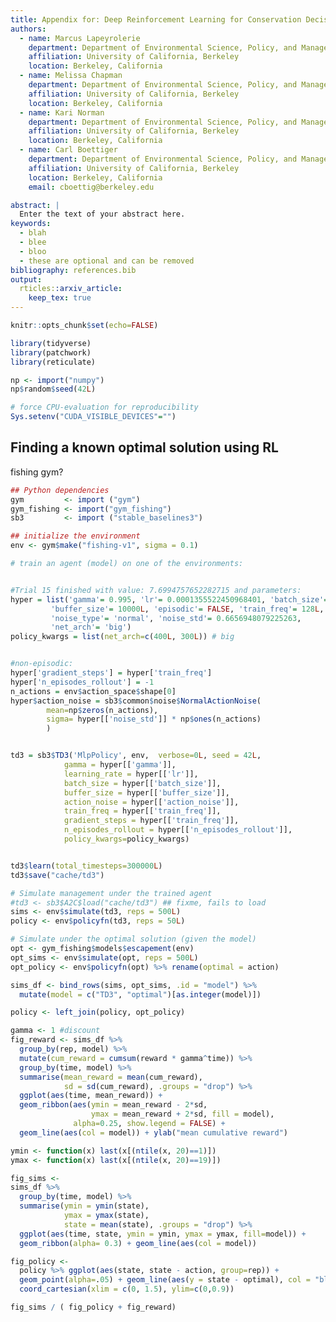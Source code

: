```yaml
---
title: Appendix for: Deep Reinforcement Learning for Conservation Decisions
authors:
  - name: Marcus Lapeyrolerie
    department: Department of Environmental Science, Policy, and Management
    affiliation: University of California, Berkeley
    location: Berkeley, California
  - name: Melissa Chapman
    department: Department of Environmental Science, Policy, and Management
    affiliation: University of California, Berkeley
    location: Berkeley, California
  - name: Kari Norman
    department: Department of Environmental Science, Policy, and Management
    affiliation: University of California, Berkeley
    location: Berkeley, California
  - name: Carl Boettiger
    department: Department of Environmental Science, Policy, and Management
    affiliation: University of California, Berkeley
    location: Berkeley, California
    email: cboettig@berkeley.edu

abstract: |
  Enter the text of your abstract here.
keywords:
  - blah
  - blee
  - bloo
  - these are optional and can be removed
bibliography: references.bib
output: 
  rticles::arxiv_article:
    keep_tex: true
---
```


```r
knitr::opts_chunk$set(echo=FALSE)
```

```r
library(tidyverse)
library(patchwork)
library(reticulate)

np <- import("numpy")
np$random$seed(42L)

# force CPU-evaluation for reproducibility
Sys.setenv("CUDA_VISIBLE_DEVICES"="")

```

## Finding a known optimal solution using RL

fishing gym?

```r
## Python dependencies
gym         <- import ("gym")
gym_fishing <- import("gym_fishing")
sb3         <- import ("stable_baselines3")

## initialize the environment
env <- gym$make("fishing-v1", sigma = 0.1)
```

```r
# train an agent (model) on one of the environments:


#Trial 15 finished with value: 7.6994757652282715 and parameters: 
hyper = list('gamma'= 0.995, 'lr'= 0.0001355522450968401, 'batch_size'= 128L, 
         'buffer_size'= 10000L, 'episodic'= FALSE, 'train_freq'= 128L, 
         'noise_type'= 'normal', 'noise_std'= 0.6656948079225263, 
         'net_arch'= 'big')
policy_kwargs = list(net_arch=c(400L, 300L)) # big


#non-episodic:
hyper['gradient_steps'] = hyper['train_freq']
hyper['n_episodes_rollout'] = -1
n_actions = env$action_space$shape[0]
hyper$action_noise = sb3$common$noise$NormalActionNoise(
        mean=np$zeros(n_actions),
        sigma= hyper[['noise_std']] * np$ones(n_actions)
        )


td3 = sb3$TD3('MlpPolicy', env,  verbose=0L, seed = 42L,
            gamma = hyper[['gamma']],
            learning_rate = hyper[['lr']],
            batch_size = hyper[['batch_size']],            
            buffer_size = hyper[['buffer_size']],
            action_noise = hyper[['action_noise']],
            train_freq = hyper[['train_freq']],
            gradient_steps = hyper[['train_freq']],
            n_episodes_rollout = hyper[['n_episodes_rollout']],
            policy_kwargs=policy_kwargs)


td3$learn(total_timesteps=300000L)
td3$save("cache/td3")
```

```r
# Simulate management under the trained agent
#td3 <- sb3$A2C$load("cache/td3") ## fixme, fails to load
sims <- env$simulate(td3, reps = 500L)
policy <- env$policyfn(td3, reps = 50L)
```

```r
# Simulate under the optimal solution (given the model)
opt <- gym_fishing$models$escapement(env)
opt_sims <- env$simulate(opt, reps = 500L)
opt_policy <- env$policyfn(opt) %>% rename(optimal = action)
```

```r
sims_df <- bind_rows(sims, opt_sims, .id = "model") %>%
  mutate(model = c("TD3", "optimal")[as.integer(model)])

policy <- left_join(policy, opt_policy)
```


```r
gamma <- 1 #discount
fig_reward <- sims_df %>% 
  group_by(rep, model) %>%
  mutate(cum_reward = cumsum(reward * gamma^time)) %>%
  group_by(time, model) %>%
  summarise(mean_reward = mean(cum_reward), 
            sd = sd(cum_reward), .groups = "drop") %>% 
  ggplot(aes(time, mean_reward)) + 
  geom_ribbon(aes(ymin = mean_reward - 2*sd, 
                  ymax = mean_reward + 2*sd, fill = model),
              alpha=0.25, show.legend = FALSE) + 
  geom_line(aes(col = model)) + ylab("mean cumulative reward")
```

```r
ymin <- function(x) last(x[(ntile(x, 20)==1)])
ymax <- function(x) last(x[(ntile(x, 20)==19)])

fig_sims <- 
sims_df %>% 
  group_by(time, model) %>% 
  summarise(ymin = ymin(state),
            ymax = ymax(state),
            state = mean(state), .groups = "drop") %>%
  ggplot(aes(time, state, ymin = ymin, ymax = ymax, fill=model)) + 
  geom_ribbon(alpha= 0.3) + geom_line(aes(col = model))
```


```r
fig_policy <- 
  policy %>% ggplot(aes(state, state - action, group=rep)) + 
  geom_point(alpha=.05) + geom_line(aes(y = state - optimal), col = "blue") + 
  coord_cartesian(xlim = c(0, 1.5), ylim=c(0,0.9))
```

```r
fig_sims / ( fig_policy + fig_reward)
```
```r
```
